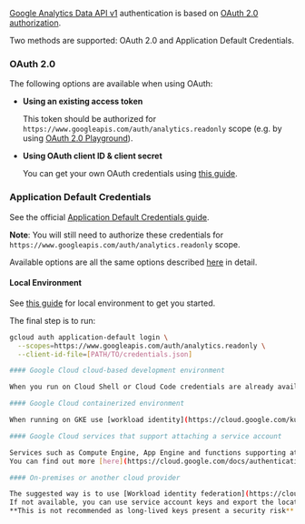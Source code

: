 [Google Analytics Data API v1](https://developers.google.com/analytics/devguides/reporting/data/v1)
authentication is based on [OAuth 2.0 authorization](https://developers.google.com/identity/protocols/oauth2).

Two methods are supported: OAuth 2.0 and Application Default Credentials.

### OAuth 2.0

The following options are available when using OAuth:

- **Using an existing access token**

  This token should be authorized for `https://www.googleapis.com/auth/analytics.readonly` scope (e.g. by using [OAuth 2.0 Playground](https://developers.google.com/oauthplayground/)).

- **Using OAuth client ID & client secret**

  You can get your own OAuth credentials using [this guide](https://developers.google.com/identity/protocols/oauth2#1.-obtain-oauth-2.0-credentials-from-the-dynamic_data.setvar.console_name-.).

### Application Default Credentials

See the official [Application Default Credentials guide](https://cloud.google.com/sdk/gcloud/reference/auth/application-default).

**Note**: You will still need to authorize these credentials for `https://www.googleapis.com/auth/analytics.readonly` scope.

Available options are all the same options described [here](https://cloud.google.com/docs/authentication/provide-credentials-adc) in detail.

#### Local Environment

See [this guide](https://developers.google.com/analytics/devguides/reporting/data/v1/quickstart-cli) for local environment to get you started.

The final step is to run:

```bash
gcloud auth application-default login \
  --scopes=https://www.googleapis.com/auth/analytics.readonly \
  --client-id-file=[PATH/TO/credentials.json]

#### Google Cloud cloud-based development environment

When you run on Cloud Shell or Cloud Code credentials are already available.

#### Google Cloud containerized environment

When running on GKE use [workload identity](https://cloud.google.com/kubernetes-engine/docs/how-to/workload-identity).

#### Google Cloud services that support attaching a service account

Services such as Compute Engine, App Engine and functions supporting attaching a user-managed service account which will CloudQuery will be able to utilize.
You can find out more [here](https://cloud.google.com/docs/authentication/provide-credentials-adc#attached-sa).

#### On-premises or another cloud provider

The suggested way is to use [Workload identity federation](https://cloud.google.com/iam/docs/workload-identity-federation).
If not available, you can use service account keys and export the location of the key via `GOOGLE_APPLICATION_CREDENTIALS`.
**This is not recommended as long-lived keys present a security risk**.
